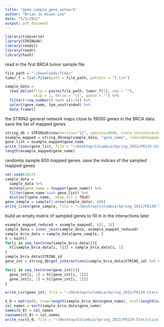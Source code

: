 ```yaml
---
title: "gene_sample_gene_network"
author: "Brian Jo Hsuan Lee"
date: "5/5/2022"
output: pdf_document
---
```


```r
library(tidyverse)
library(STRINGdb)
library(readxl)
library(readr)
library(hash)
```

read in the first BRCA tumor sample file
```r
file_path = "~/Downloads/TCGA/"
tumor_f = list.files(path = file_path, pattern = "T.tsv")

sample_data = 
  read_delim(file = paste(file_path, tumor_f[1], sep = ""), 
             skip = 1, delim = "\t", quote = "") %>% 
  filter(!row_number() %in% c(1:4)) %>% 
  select(gene_name, tpm_unstranded) %>% 
  data.frame()
```

the STRING general network maps close to 19000 genes in the BRCA data. save the list of mapped genes
```r
string_db = STRINGdb$new(version="11", species=9606, score_threshold=200, input_directory="")
example_mapped = string_db$map(sample_data, "gene_name", removeUnmappedRows = T) %>% distinct(gene_name, .keep_all = TRUE) %>% distinct(STRING_id, .keep_all = TRUE)
gene_list = example_mapped$gene_name
write_lines(gene_list, file = "~/Desktop/Columbia/Spring_2022/P8139-Statistical_Genetic_Modeling/Project/gene_list")
length(example_mapped$gene_name)
```

randomly sample 600 mapped genes. save the indices of the sampled mapped genes
```r
set.seed(2022)
sample_data =
  sample_data %>% 
  mutate(gene_name = toupper(gene_name)) %>% 
  filter(gene_name %in% gene_list) %>% 
  distinct(gene_name, .keep_all = TRUE)
gene_sample = sample(1:nrow(sample_data), 600)
write_lines(gene_sample, file = "~/Desktop/Columbia/Spring_2022/P8139-Statistical_Genetic_Modeling/Project/gene_sample_ind")
```

build an empty matrix of sampled genes to fill in in the interactions later
```r
example_mapped_reduced = example_mapped[, c(1, 3)]
sample_data = inner_join(sample_data, example_mapped_reduced)
sample_brca_data = sample_data[gene_sample, ]
h = hash()
for(i in seq_len(nrow(sample_brca_data))){
  h[[sample_brca_data[i, 3]]] = sample_brca_data[i, 1]
}
sample_brca_data$STRING_id
gene_int = string_db$get_interactions(sample_brca_data$STRING_id) %>% distinct(.keep_all = TRUE)

for(i in seq_len(nrow(gene_int))){
  gene_int[i, 1] = h[[gene_int[i, 1]]] 
  gene_int[i, 2] = h[[gene_int[i, 2]]] 
}

write_csv(gene_int, file = "~/Desktop/Columbia/Spring_2022/P8139-Statistical_Genetic_Modeling/Project/gene_int")

S_0 = matrix(0, nrow=length(sample_brca_data$gene_name), ncol=length(sample_brca_data$gene_name)) %>% data.frame()
col_names = sort(sample_brca_data$gene_name)
names(S_0) = col_names
rownames(S_0) = col_names
write_csv(S_0, file = "~/Desktop/Columbia/Spring_2022/P8139-Statistical_Genetic_Modeling/Project/s0_zero_matrix")
```

